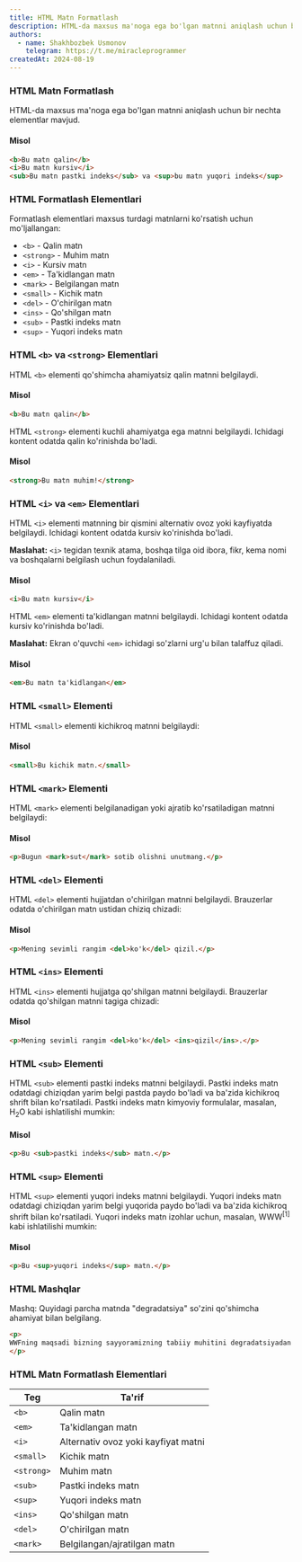 ```yaml
---
title: HTML Matn Formatlash
description: HTML-da maxsus ma'noga ega bo'lgan matnni aniqlash uchun bir nechta elementlar mavjud.
authors:
  - name: Shakhbozbek Usmonov
    telegram: https://t.me/miracleprogrammer
createdAt: 2024-08-19
---
```


### HTML Matn Formatlash

HTML-da maxsus ma'noga ega bo'lgan matnni aniqlash uchun bir nechta elementlar mavjud.

#### Misol
```html
<b>Bu matn qalin</b>
<i>Bu matn kursiv</i>
<sub>Bu matn pastki indeks</sub> va <sup>bu matn yuqori indeks</sup>
```

### HTML Formatlash Elementlari

Formatlash elementlari maxsus turdagi matnlarni ko'rsatish uchun mo'ljallangan:

- `<b>` - Qalin matn
- `<strong>` - Muhim matn
- `<i>` - Kursiv matn
- `<em>` - Ta'kidlangan matn
- `<mark>` - Belgilangan matn
- `<small>` - Kichik matn
- `<del>` - O'chirilgan matn
- `<ins>` - Qo'shilgan matn
- `<sub>` - Pastki indeks matn
- `<sup>` - Yuqori indeks matn

### HTML `<b>` va `<strong>` Elementlari

HTML `<b>` elementi qo'shimcha ahamiyatsiz qalin matnni belgilaydi.

#### Misol
```html
<b>Bu matn qalin</b>
```

HTML `<strong>` elementi kuchli ahamiyatga ega matnni belgilaydi. Ichidagi kontent odatda qalin ko'rinishda bo'ladi.

#### Misol
```html
<strong>Bu matn muhim!</strong>
```

### HTML `<i>` va `<em>` Elementlari

HTML `<i>` elementi matnning bir qismini alternativ ovoz yoki kayfiyatda belgilaydi. Ichidagi kontent odatda kursiv ko'rinishda bo'ladi.

**Maslahat:** `<i>` tegidan texnik atama, boshqa tilga oid ibora, fikr, kema nomi va boshqalarni belgilash uchun foydalaniladi.

#### Misol
```html
<i>Bu matn kursiv</i>
```

HTML `<em>` elementi ta'kidlangan matnni belgilaydi. Ichidagi kontent odatda kursiv ko'rinishda bo'ladi.

**Maslahat:** Ekran o'quvchi `<em>` ichidagi so'zlarni urg'u bilan talaffuz qiladi.

#### Misol
```html
<em>Bu matn ta'kidlangan</em>
```

### HTML `<small>` Elementi

HTML `<small>` elementi kichikroq matnni belgilaydi:

#### Misol
```html
<small>Bu kichik matn.</small>
```

### HTML `<mark>` Elementi

HTML `<mark>` elementi belgilanadigan yoki ajratib ko'rsatiladigan matnni belgilaydi:

#### Misol
```html
<p>Bugun <mark>sut</mark> sotib olishni unutmang.</p>
```

### HTML `<del>` Elementi

HTML `<del>` elementi hujjatdan o'chirilgan matnni belgilaydi. Brauzerlar odatda o'chirilgan matn ustidan chiziq chizadi:

#### Misol
```html
<p>Mening sevimli rangim <del>ko'k</del> qizil.</p>
```

### HTML `<ins>` Elementi

HTML `<ins>` elementi hujjatga qo'shilgan matnni belgilaydi. Brauzerlar odatda qo'shilgan matnni tagiga chizadi:

#### Misol
```html
<p>Mening sevimli rangim <del>ko'k</del> <ins>qizil</ins>.</p>
```

### HTML `<sub>` Elementi

HTML `<sub>` elementi pastki indeks matnni belgilaydi. Pastki indeks matn odatdagi chiziqdan yarim belgi pastda paydo bo'ladi va ba'zida kichikroq shrift bilan ko'rsatiladi. Pastki indeks matn kimyoviy formulalar, masalan, H<sub>2</sub>O kabi ishlatilishi mumkin:

#### Misol
```html
<p>Bu <sub>pastki indeks</sub> matn.</p>
```

### HTML `<sup>` Elementi

HTML `<sup>` elementi yuqori indeks matnni belgilaydi. Yuqori indeks matn odatdagi chiziqdan yarim belgi yuqorida paydo bo'ladi va ba'zida kichikroq shrift bilan ko'rsatiladi. Yuqori indeks matn izohlar uchun, masalan, WWW<sup>[1]</sup> kabi ishlatilishi mumkin:

#### Misol
```html
<p>Bu <sup>yuqori indeks</sup> matn.</p>
```

### HTML Mashqlar

Mashq: Quyidagi parcha matnda "degradatsiya" so'zini qo'shimcha ahamiyat bilan belgilang.

```html
<p>
WWFning maqsadi bizning sayyoramizning tabiiy muhitini degradatsiyadan to'xtatishdir.
</p>
```

### HTML Matn Formatlash Elementlari

| Teg        | Ta'rif                               |
|------------|--------------------------------------|
| `<b>`      | Qalin matn                           |
| `<em>`     | Ta'kidlangan matn                    |
| `<i>`      | Alternativ ovoz yoki kayfiyat matni  |
| `<small>`  | Kichik matn                          |
| `<strong>` | Muhim matn                           |
| `<sub>`    | Pastki indeks matn                   |
| `<sup>`    | Yuqori indeks matn                   |
| `<ins>`    | Qo'shilgan matn                      |
| `<del>`    | O'chirilgan matn                     |
| `<mark>`   | Belgilangan/ajratilgan matn          |
